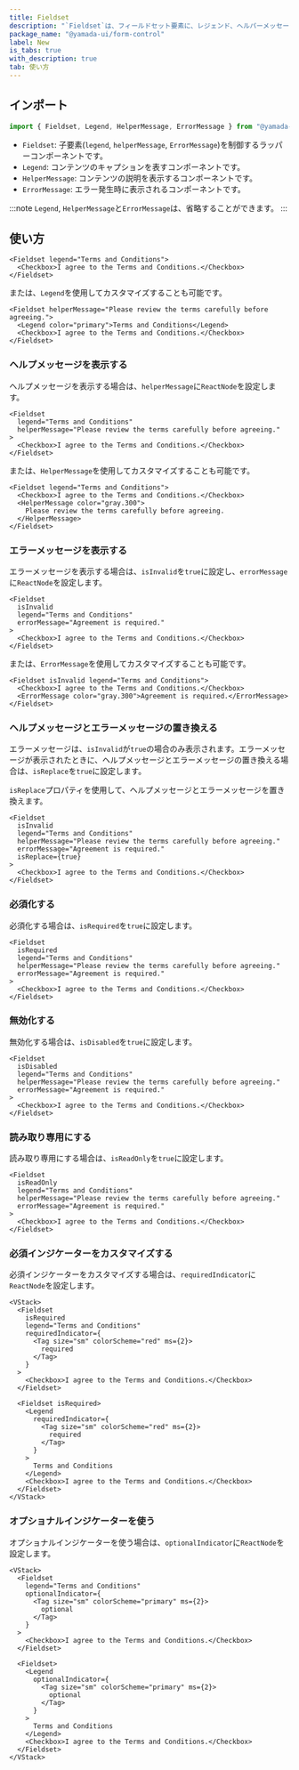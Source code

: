 ```yaml
---
title: Fieldset
description: "`Fieldset`は、フィールドセット要素に、レジェンド、ヘルパーメッセージ、エラーメッセージなどをグループ化するために使用されるコンポーネントです。"
package_name: "@yamada-ui/form-control"
label: New
is_tabs: true
with_description: true
tab: 使い方
---
```


## インポート

```ts
import { Fieldset, Legend, HelperMessage, ErrorMessage } from "@yamada-ui/react"
```

- `Fieldset`: 子要素(`legend`, `helperMessage`, `ErrorMessage`)を制御するラッパーコンポーネントです。
- `Legend`: コンテンツのキャプションを表すコンポーネントです。
- `HelperMessage`: コンテンツの説明を表示するコンポーネントです。
- `ErrorMessage`: エラー発生時に表示されるコンポーネントです。

:::note
`Legend`, `HelperMessage`と`ErrorMessage`は、省略することができます。
:::

## 使い方

```tsx
<Fieldset legend="Terms and Conditions">
  <Checkbox>I agree to the Terms and Conditions.</Checkbox>
</Fieldset>
```

または、`Legend`を使用してカスタマイズすることも可能です。

```tsx
<Fieldset helperMessage="Please review the terms carefully before agreeing.">
  <Legend color="primary">Terms and Conditions</Legend>
  <Checkbox>I agree to the Terms and Conditions.</Checkbox>
</Fieldset>
```

### ヘルプメッセージを表示する

ヘルプメッセージを表示する場合は、`helperMessage`に`ReactNode`を設定します。

```tsx
<Fieldset
  legend="Terms and Conditions"
  helperMessage="Please review the terms carefully before agreeing."
>
  <Checkbox>I agree to the Terms and Conditions.</Checkbox>
</Fieldset>
```

または、`HelperMessage`を使用してカスタマイズすることも可能です。

```tsx
<Fieldset legend="Terms and Conditions">
  <Checkbox>I agree to the Terms and Conditions.</Checkbox>
  <HelperMessage color="gray.300">
    Please review the terms carefully before agreeing.
  </HelperMessage>
</Fieldset>
```

### エラーメッセージを表示する

エラーメッセージを表示する場合は、`isInvalid`を`true`に設定し、`errorMessage`に`ReactNode`を設定します。

```tsx
<Fieldset
  isInvalid
  legend="Terms and Conditions"
  errorMessage="Agreement is required."
>
  <Checkbox>I agree to the Terms and Conditions.</Checkbox>
</Fieldset>
```

または、`ErrorMessage`を使用してカスタマイズすることも可能です。

```tsx
<Fieldset isInvalid legend="Terms and Conditions">
  <Checkbox>I agree to the Terms and Conditions.</Checkbox>
  <ErrorMessage color="gray.300">Agreement is required.</ErrorMessage>
</Fieldset>
```

### ヘルプメッセージとエラーメッセージの置き換える

エラーメッセージは、`isInvalid`が`true`の場合のみ表示されます。エラーメッセージが表示されたときに、ヘルプメッセージとエラーメッセージの置き換える場合は、`isReplace`を`true`に設定します。

`isReplace`プロパティを使用して、ヘルプメッセージとエラーメッセージを置き換えます。

```tsx
<Fieldset
  isInvalid
  legend="Terms and Conditions"
  helperMessage="Please review the terms carefully before agreeing."
  errorMessage="Agreement is required."
  isReplace={true}
>
  <Checkbox>I agree to the Terms and Conditions.</Checkbox>
</Fieldset>
```

### 必須化する

必須化する場合は、`isRequired`を`true`に設定します。

```tsx
<Fieldset
  isRequired
  legend="Terms and Conditions"
  helperMessage="Please review the terms carefully before agreeing."
  errorMessage="Agreement is required."
>
  <Checkbox>I agree to the Terms and Conditions.</Checkbox>
</Fieldset>
```

### 無効化する

無効化する場合は、`isDisabled`を`true`に設定します。

```tsx
<Fieldset
  isDisabled
  legend="Terms and Conditions"
  helperMessage="Please review the terms carefully before agreeing."
  errorMessage="Agreement is required."
>
  <Checkbox>I agree to the Terms and Conditions.</Checkbox>
</Fieldset>
```

### 読み取り専用にする

読み取り専用にする場合は、`isReadOnly`を`true`に設定します。

```tsx
<Fieldset
  isReadOnly
  legend="Terms and Conditions"
  helperMessage="Please review the terms carefully before agreeing."
  errorMessage="Agreement is required."
>
  <Checkbox>I agree to the Terms and Conditions.</Checkbox>
</Fieldset>
```

### 必須インジケーターをカスタマイズする

必須インジケーターをカスタマイズする場合は、`requiredIndicator`に`ReactNode`を設定します。

```tsx
<VStack>
  <Fieldset
    isRequired
    legend="Terms and Conditions"
    requiredIndicator={
      <Tag size="sm" colorScheme="red" ms={2}>
        required
      </Tag>
    }
  >
    <Checkbox>I agree to the Terms and Conditions.</Checkbox>
  </Fieldset>

  <Fieldset isRequired>
    <Legend
      requiredIndicator={
        <Tag size="sm" colorScheme="red" ms={2}>
          required
        </Tag>
      }
    >
      Terms and Conditions
    </Legend>
    <Checkbox>I agree to the Terms and Conditions.</Checkbox>
  </Fieldset>
</VStack>
```

### オプショナルインジケーターを使う

オプショナルインジケーターを使う場合は、`optionalIndicator`に`ReactNode`を設定します。

```tsx
<VStack>
  <Fieldset
    legend="Terms and Conditions"
    optionalIndicator={
      <Tag size="sm" colorScheme="primary" ms={2}>
        optional
      </Tag>
    }
  >
    <Checkbox>I agree to the Terms and Conditions.</Checkbox>
  </Fieldset>

  <Fieldset>
    <Legend
      optionalIndicator={
        <Tag size="sm" colorScheme="primary" ms={2}>
          optional
        </Tag>
      }
    >
      Terms and Conditions
    </Legend>
    <Checkbox>I agree to the Terms and Conditions.</Checkbox>
  </Fieldset>
</VStack>
```
